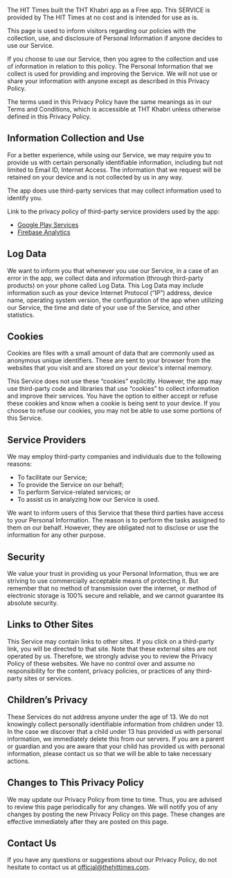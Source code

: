 The HIT Times built the THT Khabri app as a Free app. This SERVICE is provided by The HIT Times at no cost and is intended for use as is.

This page is used to inform visitors regarding our policies with the collection, use, and disclosure of Personal Information if anyone decides to use our Service.

If you choose to use our Service, then you agree to the collection and use of information in relation to this policy. The Personal Information that we collect is used for providing and improving the Service. We will not use or share your information with anyone except as described in this Privacy Policy.

The terms used in this Privacy Policy have the same meanings as in our Terms and Conditions, which is accessible at THT Khabri unless otherwise defined in this Privacy Policy.

## Information Collection and Use

For a better experience, while using our Service, we may require you to provide us with certain personally identifiable information, including but not limited to Email ID, Internet Access. The information that we request will be retained on your device and is not collected by us in any way.

The app does use third-party services that may collect information used to identify you.

Link to the privacy policy of third-party service providers used by the app:

- [Google Play Services](https://policies.google.com/privacy)
- [Firebase Analytics](https://firebase.google.com/policies/analytics)

## Log Data

We want to inform you that whenever you use our Service, in a case of an error in the app, we collect data and information (through third-party products) on your phone called Log Data. This Log Data may include information such as your device Internet Protocol (“IP”) address, device name, operating system version, the configuration of the app when utilizing our Service, the time and date of your use of the Service, and other statistics.

## Cookies

Cookies are files with a small amount of data that are commonly used as anonymous unique identifiers. These are sent to your browser from the websites that you visit and are stored on your device's internal memory.

This Service does not use these “cookies” explicitly. However, the app may use third-party code and libraries that use “cookies” to collect information and improve their services. You have the option to either accept or refuse these cookies and know when a cookie is being sent to your device. If you choose to refuse our cookies, you may not be able to use some portions of this Service.

## Service Providers

We may employ third-party companies and individuals due to the following reasons:

- To facilitate our Service;
- To provide the Service on our behalf;
- To perform Service-related services; or
- To assist us in analyzing how our Service is used.

We want to inform users of this Service that these third parties have access to your Personal Information. The reason is to perform the tasks assigned to them on our behalf. However, they are obligated not to disclose or use the information for any other purpose.

## Security

We value your trust in providing us your Personal Information, thus we are striving to use commercially acceptable means of protecting it. But remember that no method of transmission over the internet, or method of electronic storage is 100% secure and reliable, and we cannot guarantee its absolute security.

## Links to Other Sites

This Service may contain links to other sites. If you click on a third-party link, you will be directed to that site. Note that these external sites are not operated by us. Therefore, we strongly advise you to review the Privacy Policy of these websites. We have no control over and assume no responsibility for the content, privacy policies, or practices of any third-party sites or services.

## Children’s Privacy

These Services do not address anyone under the age of 13. We do not knowingly collect personally identifiable information from children under 13. In the case we discover that a child under 13 has provided us with personal information, we immediately delete this from our servers. If you are a parent or guardian and you are aware that your child has provided us with personal information, please contact us so that we will be able to take necessary actions.

## Changes to This Privacy Policy

We may update our Privacy Policy from time to time. Thus, you are advised to review this page periodically for any changes. We will notify you of any changes by posting the new Privacy Policy on this page. These changes are effective immediately after they are posted on this page.

## Contact Us

If you have any questions or suggestions about our Privacy Policy, do not hesitate to contact us at [official@thehittimes.com](mailto:official@thehittimes.com).
